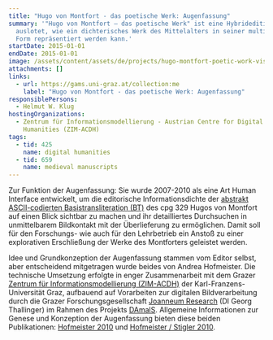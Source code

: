 ```yaml
---
title: "Hugo von Montfort - das poetische Werk: Augenfassung"
summary: '"Hugo von Montfort – das poetische Werk" ist eine Hybridedition, die
  auslotet, wie ein dichterisches Werk des Mittelalters in seiner multimedialen
  Form repräsentiert werden kann.'
startDate: 2015-01-01
endDate: 2015-01-01
image: /assets/content/assets/de/projects/hugo-montfort-poetic-work-visual-presentation/hugo_v_montfort_2.png
attachments: []
links:
  - url: https://gams.uni-graz.at/collection:me
    label: "Hugo von Montfort - das poetische Werk: Augenfassung"
responsiblePersons:
  - Helmut W. Klug
hostingOrganizations:
  - Zentrum für Informationsmodellierung - Austrian Centre for Digital
    Humanities (ZIM-ACDH)
tags:
  - tid: 425
    name: digital humanities
  - tid: 659
    name: medieval manuscripts
---
```

Zur Funktion der Augenfassung: Sie wurde 2007-2010 als eine Art Human Interface entwickelt, um die editorische Informationsdichte der [abstrakt ASCII-codierten Basistransliteration (BT)](http://www-gewi.uni-graz.at/montfort-edition/index.html?/montfort-edition/btranslit.html) des cpg 329 Hugos von Montfort auf einen Blick sichtbar zu machen und ihr detailliertes Durchsuchen in unmittelbarem Bildkontakt mit der Überlieferung zu ermöglichen. Damit soll für den Forschungs- wie auch für den Lehrbetrieb ein Anstoß zu einer explorativen Erschließung der Werke des Montforters geleistet werden.

Idee und Grundkonzeption der Augenfassung stammen vom Editor selbst, aber entscheidend mitgetragen wurde beides von Andrea Hofmeister. Die technische Umsetzung erfolgte in enger Zusammenarbeit mit dem Grazer [Zentrum für Informationsmodellierung (ZIM-ACDH)](http://informationsmodellierung.uni-graz.at/) der Karl-Franzens-Universität Graz, aufbauend auf Vorarbeiten zur digitalen Bildverarbeitung durch die Grazer Forschungsgesellschaft [Joanneum Research](http://www.joanneum.at/) (DI Georg Thallinger) im Rahmen des Projekts [DAmalS](http://www.uni-graz.at/wernfried.hofmeister/damals/index.html). Allgemeine Informationen zur Genese und Konzeption der Augenfassung bieten diese beiden Publikationen: [Hofmeister 2010](http://www-gewi.uni-graz.at/montfort-edition/HOFMEISTER_Hugo_von_Montfort_EDITION-Sonderdruck.pdf) und [Hofmeister / Stigler 2010](http://www-gewi.uni-graz.at/montfort-edition/Hofmeister_Stigler_editio_2010_SONDERDRUCK.pdf).
